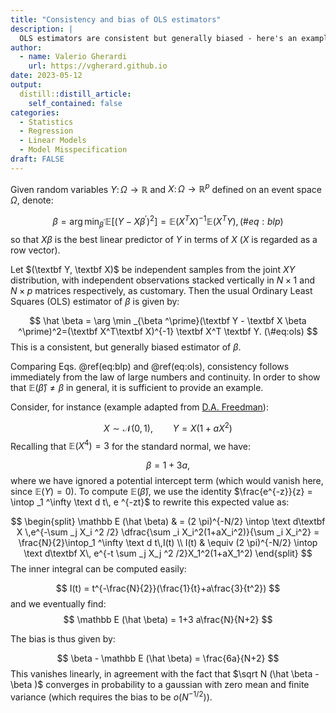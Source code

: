 ```yaml
---
title: "Consistency and bias of OLS estimators"
description: |
  OLS estimators are consistent but generally biased - here's an example.
author:
  - name: Valerio Gherardi
    url: https://vgherard.github.io
date: 2023-05-12
output:
  distill::distill_article:
    self_contained: false
categories: 
  - Statistics
  - Regression
  - Linear Models
  - Model Misspecification
draft: FALSE
---
```



Given random variables $Y\colon \Omega \to \mathbb R$ and 
$X\colon \Omega \to \mathbb R ^{p}$ defined on an event space $\Omega$, denote:

$$
\beta = \arg \min _{\beta ^\prime } \mathbb E[(Y-X \beta^\prime )^2]= \mathbb E(X^TX)^{-1}\mathbb E(X^TY), (\#eq:blp)
$$
so that $X \beta$ is the best linear predictor of $Y$ in terms of $X$ ($X$ is
regarded as a row vector).

Let $(\textbf Y, \textbf X)$ be independent samples from the joint $XY$ 
distribution, with independent observations stacked vertically in $N \times 1$ 
and $N \times p$ matrices respectively, as customary. Then the usual Ordinary
Least Squares (OLS) estimator of $\beta$ is given by:

$$
\hat \beta = \arg \min _{\beta ^\prime}(\textbf Y - \textbf X \beta ^\prime)^2=(\textbf X^T\textbf X)^{-1} \textbf X^T \textbf Y. (\#eq:ols)
$$
This is a consistent, but generally biased estimator of $\beta$.

Comparing Eqs. \@ref(eq:blp) and \@ref(eq:ols), consistency follows immediately 
from the law of large numbers and continuity. In order to show that 
$\mathbb E (\hat \beta) \neq \beta$ in general, it is sufficient to provide an 
example.

Consider, for instance (example adapted from [D.A. Freedman](https://www.stat.berkeley.edu/~freedman/badols.pdf)):

$$
X \sim \mathcal N (0, 1),\qquad Y=X(1+aX^2)
$$
Recalling that $\mathbb E (X^4) = 3$ for the standard normal, we have:

$$
\beta = 1+3a,
$$
where we have ignored a potential intercept term (which would vanish here, since 
$\mathbb E (Y) = 0$). To compute $\mathbb E (\hat \beta)$, we use the identity
$\frac{e^{-z}}{z} = \intop _1 ^\infty \text d t\, e ^{-zt}$ to rewrite this 
expected value as:

$$
\begin{split}
\mathbb E (\hat \beta) & =  (2 \pi)^{-N/2}
	\intop \text d\textbf X \,e^{-\sum _j X_i ^2 /2}
									\dfrac{\sum _i X_i^2(1+aX_i^2)}{\sum _i X_i^2} = \frac{N}{2}\intop_1 ^\infty \text d t\,I(t) \\
I(t)									 & \equiv (2 \pi)^{-N/2} \intop \text d\textbf X\,
														e^{-t \sum _j X_j ^2 /2}X_1^2(1+aX_1^2) 
\end{split}
$$
The inner integral can be computed easily:

$$
I(t) = t^{-\frac{N}{2}}(\frac{1}{t}+a\frac{3}{t^2})
$$
and we eventually find:
$$
\mathbb E (\hat \beta) = 1+3 a\frac{N}{N+2}
$$

The bias is thus given by:

$$
\beta - \mathbb E (\hat \beta) = \frac{6a}{N+2}
$$
This vanishes linearly, in agreement with the fact that 
$\sqrt N (\hat \beta - \beta )$ converges in probability to a gaussian with 
zero mean and finite variance (which requires the bias to be $o(N^{-1/2})$).
